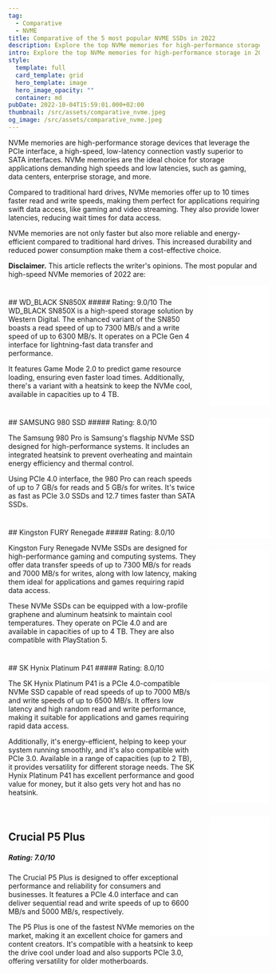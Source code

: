 ```yaml
---
tag:
  - Comparative
  - NVME
title: Comparative of the 5 most popular NVME SSDs in 2022
description: Explore the top NVMe memories for high-performance storage in 2022. Make informed choices for gaming, content creation, and more.
intro: Explore the top NVMe memories for high-performance storage in 2022.
style:
  template: full
  card_template: grid
  hero_template: image
  hero_image_opacity: ""
  container: md
pubDate: 2022-10-04T15:59:01.000+02:00
thumbnail: /src/assets/comparative_nvme.jpeg
og_image: /src/assets/comparative_nvme.jpeg
---
```


NVMe memories are high-performance storage devices that leverage the PCIe interface, a high-speed, low-latency connection vastly superior to SATA interfaces. NVMe memories are the ideal choice for storage applications demanding high speeds and low latencies, such as gaming, data centers, enterprise storage, and more.

Compared to traditional hard drives, NVMe memories offer up to 10 times faster read and write speeds, making them perfect for applications requiring swift data access, like gaming and video streaming. They also provide lower latencies, reducing wait times for data access.

NVMe memories are not only faster but also more reliable and energy-efficient compared to traditional hard drives. This increased durability and reduced power consumption make them a cost-effective choice.

**Disclaimer.** This article reflects the writer's opinions. The most popular and high-speed NVMe memories of 2022 are:

<div style="margin-bottom: 25px;">
  <div style="width: 75%; float: left;margin-bottom: 25px; margin-top: 25px;">
  ## WD_BLACK SN850X
  ##### Rating: 9.0/10
  The WD_BLACK SN850X is a high-speed storage solution by Western Digital. The enhanced variant of the SN850 boasts a read speed of up to 7300 MB/s and a write speed of up to 6300 MB/s. It operates on a PCIe Gen 4 interface for lightning-fast data transfer and performance.
  
  It features Game Mode 2.0 to predict game resource loading, ensuring even faster load times. Additionally, there's a variant with a heatsink to keep the NVMe cool, available in capacities up to 4 TB.
  </div>
  <div style="width: 5%; float: left;"></div>
  <div style="width: 20%; float: right; margin-bottom: 25px;">
    <iframe sandbox="allow-popups allow-scripts allow-modals allow-forms allow-same-origin" style="width:120px;height:240px;" marginwidth="0" marginheight="0" scrolling="no" frameborder="0" src="//rcm-eu.amazon-adsystem.com/e/cm?lt1=_blank&bc1=FFFFFF&IS2=1&bg1=FFFFFF&fc1=000000&lc1=0000FF&t=developerbl06-21&language=es_ES&o=30&p=8&l=as4&m=amazon&f=ifr&ref=as_ss_li_til&asins=B0C47ZX1WB&linkId=b35858a3f6b6f2d870fb02a4ae452c5b"></iframe>
  </div>
</div>

<div style="margin-bottom: 25px;">
  <div style="width: 75%; float: left;margin-bottom: 25px;">
  ## SAMSUNG 980 SSD
  ##### Rating: 8.0/10

  The Samsung 980 Pro is Samsung's flagship NVMe SSD designed for high-performance systems. It includes an integrated heatsink to prevent overheating and maintain energy efficiency and thermal control.

  Using PCIe 4.0 interface, the 980 Pro can reach speeds of up to 7 GB/s for reads and 5 GB/s for writes. It's twice as fast as PCIe 3.0 SSDs and 12.7 times faster than SATA SSDs.
  </div>
  <div style="width: 5%; float: left;"></div>
  <div style="width: 20%; float: right;margin-bottom: 25px;">
    <iframe sandbox="allow-popups allow-scripts allow-modals allow-forms allow-same-origin" style="width:120px;height:240px;" marginwidth="0" marginheight="0" scrolling="no" frameborder="0" src="//rcm-eu.amazon-adsystem.com/e/cm?lt1=_blank&bc1=FFFFFF&IS2=1&bg1=FFFFFF&fc1=000000&lc1=0000FF&t=developerbl06-21&language=es_ES&o=30&p=8&l=as4&m=amazon&f=ifr&ref=as_ss_li_til&asins=B08TJ2649W&linkId=37358d507d3372b729c0ed9711af1559"></iframe>    
  </div>
</div>

<div style="margin-bottom: 25px;">
  <div style="width: 75%; float: left;margin-bottom: 25px;">
  ## Kingston FURY Renegade
  ##### Rating: 8.0/10

  Kingston Fury Renegade NVMe SSDs are designed for high-performance gaming and computing systems. They offer data transfer speeds of up to 7300 MB/s for reads and 7000 MB/s for writes, along with low latency, making them ideal for applications and games requiring rapid data access.

  These NVMe SSDs can be equipped with a low-profile graphene and aluminum heatsink to maintain cool temperatures. They operate on PCIe 4.0 and are available in capacities of up to 4 TB. They are also compatible with PlayStation 5.
  </div>
  <div style="width: 5%; float: left;"></div>
  <div style="width: 20%; float: right;margin-bottom: 25px;">
    <iframe sandbox="allow-popups allow-scripts allow-modals allow-forms allow-same-origin" style="width:120px;height:240px;" marginwidth="0" marginheight="0" scrolling="no" frameborder="0" src="//rcm-eu.amazon-adsystem.com/e/cm?lt1=_blank&bc1=FFFFFF&IS2=1&bg1=FFFFFF&fc1=000000&lc1=0000FF&t=developerbl06-21&language=es_ES&o=30&p=8&l=as4&m=amazon&f=ifr&ref=as_ss_li_til&asins=B09K3H2YHX&linkId=d3b9449b4e57d4ae245645b9c0097517"></iframe>
  </div>
</div>

<div style="margin-bottom: 25px;">
  <div style="width: 75%; float: left;margin-bottom: 25px;">
  ## SK Hynix Platinum P41
  ##### Rating: 8.0/10

  The SK Hynix Platinum P41 is a PCIe 4.0-compatible NVMe SSD capable of read speeds of up to 7000 MB/s and write speeds of up to 6500 MB/s. It offers low latency and high random read and write performance, making it suitable for applications and games requiring rapid data access.

Additionally, it's energy-efficient, helping to keep your system running smoothly, and it's also compatible with PCIe 3.0. Available in a range of capacities (up to 2 TB), it provides versatility for different storage needs. The SK Hynix Platinum P41 has excellent performance and good value for money, but it also gets very hot and has no heatsink.

</div>
  <div style="width: 5%; float: left;"></div>
  <div style="width: 20%; float: right;margin-bottom: 25px;">
<iframe sandbox="allow-popups allow-scripts allow-modals allow-forms allow-same-origin" style="width:120px;height:240px;" marginwidth="0" marginheight="0" scrolling="no" frameborder="0" src="//rcm-eu.amazon-adsystem.com/e/cm?lt1=_blank&bc1=FFFFFF&IS2=1&bg1=FFFFFF&fc1=000000&lc1=0000FF&t=developerbl06-21&language=es_ES&o=30&p=8&l=as4&m=amazon&f=ifr&ref=as_ss_li_til&asins=B09QX6SL2Y&linkId=e0bd17b8c3e4faec96966b427cfed9f5"></iframe>
  </div>
</div>

<div style="margin-bottom: 25px;">
  <div style="width: 75%; float: left;margin-bottom: 25px;">

  ## Crucial P5 Plus
  ##### Rating: 7.0/10

The Crucial P5 Plus is designed to offer exceptional performance and reliability for consumers and businesses. It features a PCIe 4.0 interface and can deliver sequential read and write speeds of up to 6600 MB/s and 5000 MB/s, respectively.

The P5 Plus is one of the fastest NVMe memories on the market, making it an excellent choice for gamers and content creators. It's compatible with a heatsink to keep the drive cool under load and also supports PCIe 3.0, offering versatility for older motherboards.

</div>
  <div style="width: 5%; float: left;"></div>
  <div style="width: 20%; float: right;margin-bottom: 25px;">
<iframe sandbox="allow-popups allow-scripts allow-modals allow-forms allow-same-origin" style="width:120px;height:240px;" marginwidth="0" marginheight="0" scrolling="no" frameborder="0" src="//rcm-eu.amazon-adsystem.com/e/cm?lt1=_blank&bc1=FFFFFF&IS2=1&bg1=FFFFFF&fc1=000000&lc1=0000FF&t=developerbl06-21&language=es_ES&o=30&p=8&l=as4&m=amazon&f=ifr&ref=as_ss_li_til&asins=B0C34Y8C8L&linkId=48e62795826a1fa5aa7da6ddb352ede8"></iframe>
  </div>
</div>
